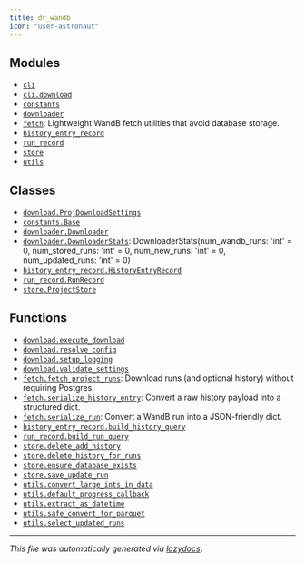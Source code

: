 ```yaml
---
title: dr_wandb
icon: "user-astronaut"
---
```


## Modules

- [`cli`](./dr_wandb.cli#module-dr-wandbcli)
- [`cli.download`](./dr_wandb.cli.download#module-dr-wandbclidownload)
- [`constants`](./dr_wandb.constants#module-dr-wandbconstants)
- [`downloader`](./dr_wandb.downloader#module-dr-wandbdownloader)
- [`fetch`](./dr_wandb.fetch#module-dr-wandbfetch): Lightweight WandB fetch utilities that avoid database storage.
- [`history_entry_record`](./dr_wandb.history_entry_record#module-dr-wandbhistory-entry-record)
- [`run_record`](./dr_wandb.run_record#module-dr-wandbrun-record)
- [`store`](./dr_wandb.store#module-dr-wandbstore)
- [`utils`](./dr_wandb.utils#module-dr-wandbutils)

## Classes

- [`download.ProjDownloadSettings`](./dr_wandb.cli.download#class-projdownloadsettings)
- [`constants.Base`](./dr_wandb.constants#class-base)
- [`downloader.Downloader`](./dr_wandb.downloader#class-downloader)
- [`downloader.DownloaderStats`](./dr_wandb.downloader#dataclass-downloaderstats): DownloaderStats(num_wandb_runs: 'int' = 0, num_stored_runs: 'int' = 0, num_new_runs: 'int' = 0, num_updated_runs: 'int' = 0)
- [`history_entry_record.HistoryEntryRecord`](./dr_wandb.history_entry_record#class-historyentryrecord)
- [`run_record.RunRecord`](./dr_wandb.run_record#class-runrecord)
- [`store.ProjectStore`](./dr_wandb.store#class-projectstore)

## Functions

- [`download.execute_download`](./dr_wandb.cli.download#function-execute-download)
- [`download.resolve_config`](./dr_wandb.cli.download#function-resolve-config)
- [`download.setup_logging`](./dr_wandb.cli.download#function-setup-logging)
- [`download.validate_settings`](./dr_wandb.cli.download#function-validate-settings)
- [`fetch.fetch_project_runs`](./dr_wandb.fetch#function-fetch-project-runs): Download runs (and optional history) without requiring Postgres.
- [`fetch.serialize_history_entry`](./dr_wandb.fetch#function-serialize-history-entry): Convert a raw history payload into a structured dict.
- [`fetch.serialize_run`](./dr_wandb.fetch#function-serialize-run): Convert a WandB run into a JSON-friendly dict.
- [`history_entry_record.build_history_query`](./dr_wandb.history_entry_record#function-build-history-query)
- [`run_record.build_run_query`](./dr_wandb.run_record#function-build-run-query)
- [`store.delete_add_history`](./dr_wandb.store#function-delete-add-history)
- [`store.delete_history_for_runs`](./dr_wandb.store#function-delete-history-for-runs)
- [`store.ensure_database_exists`](./dr_wandb.store#function-ensure-database-exists)
- [`store.save_update_run`](./dr_wandb.store#function-save-update-run)
- [`utils.convert_large_ints_in_data`](./dr_wandb.utils#function-convert-large-ints-in-data)
- [`utils.default_progress_callback`](./dr_wandb.utils#function-default-progress-callback)
- [`utils.extract_as_datetime`](./dr_wandb.utils#function-extract-as-datetime)
- [`utils.safe_convert_for_parquet`](./dr_wandb.utils#function-safe-convert-for-parquet)
- [`utils.select_updated_runs`](./dr_wandb.utils#function-select-updated-runs)


---

_This file was automatically generated via [lazydocs](https://github.com/ml-tooling/lazydocs)._
